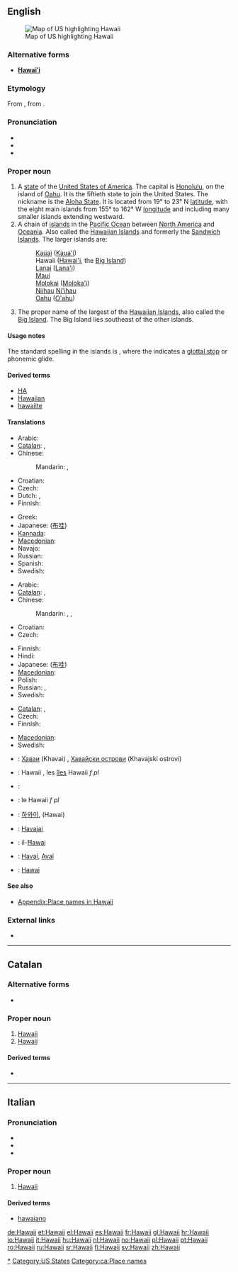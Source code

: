 {{also|Hawaiʻi}}
==English==
{{wikipedia}}
[[Image:Map of USA highlighting Hawaii.png|thumb|right|Map of US highlighting Hawaii]]

===Alternative forms===
* '''[[Hawaiʻi]]'''

===Etymology===
From {{etyl|haw|en}} {{term|Hawai'i|lang=haw}}, from {{proto|Polynesian|hawaiki|lang=en}}.

===Pronunciation===
* {{IPA|/həˈwaɪiː/}}
* {{audio|en-us-Hawaii.ogg|Audio (US)}}
* {{homophones|kawaii}}

===Proper noun===
{{en-proper noun}}

# A [[state]] of the [[United States of America]]. The capital is [[Honolulu]], on the island of [[Oahu]]. It is the fiftieth state to join the United States. The nickname is the [[Aloha State]]. It is located from 19° to 23° N [[latitude]], with the eight main islands from 155° to 162° W [[longitude]] and including many smaller islands extending westward.
# A chain of [[island]]s in the [[Pacific Ocean]] between [[North America]] and [[Oceania]]. Also called the [[w:|Hawaiian Islands]] and formerly the [[Sandwich Islands]]. The larger islands are:
#: [[Kauai]] ([[Kaua'i]])
#: Hawaii ([[Hawai'i]], the [[Big Island]])
#: [[Lanai]] ([[Lana'i]])
#: [[Maui]]
#: [[Molokai]] ([[Moloka'i]])
#: [[Niihau]] [[Ni'ihau]]
#: [[Oahu]] ([[O'ahu]])
# The proper name of the largest of the [[w:|Hawaiian Islands]], also called the [[Big Island]]. The Big Island lies southeast of the other islands.

====Usage notes====
The standard spelling in the islands is '''{{unicode|Hawaiʻi}}''', where the {{unicode|ʻ}} indicates a [[glottal stop]] or phonemic glide.

====Derived terms====
* [[HA]]
* [[Hawaiian]]
* [[hawaiite]]

====Translations====
{{trans-top|state of the United States}}
* Arabic: {{t|ar|هاواي|tr=hawaai}}
* [[Catalan]]: {{t-|ca|Hawai|m}}, {{t-|ca|Hawaii|m}}
* Chinese:
*: Mandarin: {{t-|cmn|夏威夷|tr=Xiàwēiyí|sc=Hani}}, {{t|cmn|夏威夷州|tr=Xiàwēiyí-zhōu|sc=Hani}}
* Croatian: {{t|hr|Havaji}}
* Czech: {{t|cs|Havaj|f}}
* Dutch: {{t+|nl|Hawaï}},  {{t+|nl|Hawaii}}
* Finnish: {{t+|fi|Havaiji}}
{{trans-mid}}
* Greek: {{t+|el|Χαβάη|f|tr=Chavái}}
* Japanese: {{t-|ja|ハワイ州|tr=Hawai-shū}} ([[布哇]])
* [[Kannada]]: {{t-|kn|ಹವಾಯಿ|tr=havāyi|sc=Knda|xs=Kannada}}
* [[Macedonian]]: {{t|mk|Хаваи|n|tr=Havái}}
* Navajo: {{tø|nv|Hawáai hahoodzo}}
* Russian: {{t-|ru|Гавайи|tr=Gaváji}}
* Spanish: {{t+|es|Hawái}}
* Swedish: {{t+|sv|Hawaii|n}}
{{trans-bottom}}

{{trans-top|chain of islands}}
* Arabic: {{t|ar|هاواي|tr=hawaai}}
* [[Catalan]]: {{t|ca|illes Hawaii|f|p}}, {{t|ca|illes Hawai|f|p}}
* Chinese:
*: Mandarin: {{t-|cmn|夏威夷|tr=Xiàwēiyí|sc=Hani}},  {{t|cmn|夏威夷群島|sc=Hani}},  {{t|cmn|夏威夷群岛|tr=Xiàwēiyí-qúndǎo|sc=Hani}}
* Croatian: {{t|hr|Havajski otoci}}
* Czech: {{t|cs|Havajské ostrovy|m|p}}
{{trans-mid}}
* Finnish: {{t|fi|Havaijisaaret|p}}
* Hindi: {{t|hi|हवाई|tr=Havai'i|sc=Deva}}
* Japanese: {{t|ja|ハワイ諸島|tr=Hawai-shotō}} ([[布哇]])
* [[Macedonian]]: {{t|mk|Хаваи|n|tr=Havái}}
* Polish: {{t+|pl|Hawaje|p}}
* Russian: {{t-|ru|Гавайи|tr=Gaváji}},  {{t-|ru|Гавайские острова|m|p|tr=Gavájskije ostrová}}
* Swedish: {{t|sv|Hawaiiöarna}}
{{trans-bottom}}

{{trans-top|largest of the Hawaiian Islands}}
* [[Catalan]]: {{t-|ca|Hawai|m}}, {{t-|ca|Hawaii|m}}
* Czech: {{t|cs|Havaj|f}}
* Finnish: {{t+|fi|Hawaii}}
{{trans-mid}}
* [[Macedonian]]: {{t|mk|Хаваи|n|tr=Havái}}
* Swedish: {{t+|sv|Hawaii}}
{{trans-bottom}}

{{checktrans-top}}
* {{ttbc|Bulgarian}}: [[Хаваи]] (Khavai) {{p}}, [[Хавайски острови]] (Khavajski ostrovi) {{p}}
* {{ttbc|fr}}: Hawaii {{m}}, les [[îles]] Hawaii ''f pl''
* {{ttbc|Hawaiian}}: {{unicode|[[Hawaiʻi]]}}
* {{ttbc|Italian}}: le Hawaii ''f pl''
* {{ttbc|Korean}}: [[하와이]], (Hawai)
{{trans-mid}}
* {{ttbc|Lithuanian}}: [[Havajai]]
* {{ttbc|Maltese}}: il-[[Ħawaj]]
* {{ttbc|Portuguese}}: [[Havaí]], [[Avaí]] {{m}}
* {{ttbc|Spanish}}: [[Hawai]]
{{trans-bottom}}

====See also====
* [[Appendix:Place names in Hawaii]]

===External links===
* {{pedialite}}

[[Category:Hawaii|*]]
[[Category:US States]]

----

==Catalan==

===Alternative forms===
* {{l|ca|Hawai}}

===Proper noun===
{{ca-proper noun|m}}

# [[#English|Hawaii]] {{gloss|the largest island of the Hawaiian Islands}}
# [[#English|Hawaii]] {{gloss|a U.S. state}}

====Derived terms====
* {{l|ca|illes Hawaii|gloss=Hawaiian Islands}}

[[Category:ca:Place names]]

----

==Italian==

===Pronunciation===
* {{IPA|/a.ˈwai/|/a.ˈvai/|lang=it}}
* {{rhymes|ai|lang=it}}
* {{hyphenation|Ha|waii}}

===Proper noun===
{{infl|it|proper noun|g=f|g2=p}}

# [[#English|Hawaii]]

====Derived terms====
* [[hawaiano]]

[[de:Hawaii]]
[[et:Hawaii]]
[[el:Hawaii]]
[[es:Hawaii]]
[[fr:Hawaii]]
[[gl:Hawaii]]
[[hr:Hawaii]]
[[io:Hawaii]]
[[it:Hawaii]]
[[hu:Hawaii]]
[[nl:Hawaii]]
[[no:Hawaii]]
[[pl:Hawaii]]
[[pt:Hawaii]]
[[ro:Hawaii]]
[[ru:Hawaii]]
[[sr:Hawaii]]
[[fi:Hawaii]]
[[sv:Hawaii]]
[[zh:Hawaii]]